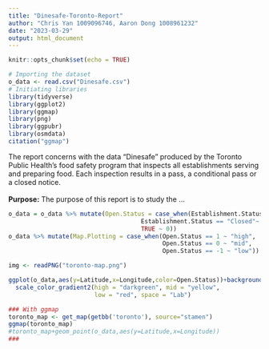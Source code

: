 ```yaml
---
title: "Dinesafe-Toronto-Report"
author: "Chris Yan 1009096746, Aaron Dong 1008961232"
date: "2023-03-29"
output: html_document
---
```


```r
knitr::opts_chunk$set(echo = TRUE)
```

```r
# Importing the dataset
o_data <- read.csv("Dinesafe.csv")
# Initiating libraries
library(tidyverse)
library(ggplot2)
library(ggmap)
library(png)
library(ggpubr)
library(osmdata)
citation("ggmap")
```
The report concerns with the data "Dinesafe" produced by the Toronto Public Health’s food safety program that inspects all establishments serving and preparing food. Each inspection results in a pass, a conditional pass or a closed notice.
\
\
**Purpose:** The purpose of this report is to study the ...

```r
o_data = o_data %>% mutate(Open.Status = case_when(Establishment.Status == "Pass" ~ 1,
                                     Establishment.Status == "Closed"~ -1,
                                     TRUE ~ 0))
o_data %>% mutate(Map.Plotting = case_when(Open.Status == 1 ~ "high",
                                           Open.Status == 0 ~ "mid",
                                           Open.Status == -1 ~ "low"))

img <- readPNG("toronto-map.png")

ggplot(o_data,aes(y=Latitude,x=Longitude,color=Open.Status))+background_image(img)+geom_point(alpha = 0.05)+
  scale_color_gradient2(high = "darkgreen", mid = "yellow",
                        low = "red", space = "Lab")

### With ggmap
toronto_map <- get_map(getbb('toronto'), source="stamen")
ggmap(toronto_map)
#toronto_map+geom_point(o_data,aes(y=Latitude,x=Longitude))
###
```